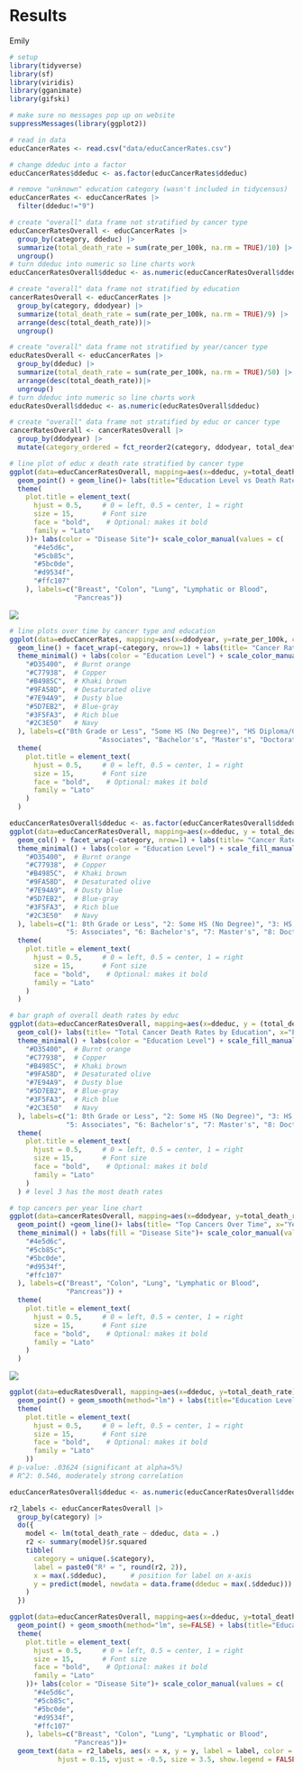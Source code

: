 <h1>Results</h1>

Emily

```r
# setup
library(tidyverse)
library(sf)
library(viridis)
library(gganimate)
library(gifski)

# make sure no messages pop up on website
suppressMessages(library(ggplot2))

# read in data
educCancerRates <- read.csv("data/educCancerRates.csv")

# change ddeduc into a factor 
educCancerRates$ddeduc <- as.factor(educCancerRates$ddeduc)

# remove "unknown" education category (wasn't included in tidycensus)
educCancerRates <- educCancerRates |>
  filter(ddeduc!="9")

# create "overall" data frame not stratified by cancer type 
educCancerRatesOverall <- educCancerRates |>
  group_by(category, ddeduc) |>
  summarize(total_death_rate = sum(rate_per_100k, na.rm = TRUE)/10) |> 
  ungroup()
# turn ddeduc into numeric so line charts work
educCancerRatesOverall$ddeduc <- as.numeric(educCancerRatesOverall$ddeduc)

# create "overall" data frame not stratified by education
cancerRatesOverall <- educCancerRates |>
  group_by(category, ddodyear) |>
  summarize(total_death_rate = sum(rate_per_100k, na.rm = TRUE)/9) |> 
  arrange(desc(total_death_rate))|>
  ungroup()

# create "overall" data frame not stratified by year/cancer type
educRatesOverall <- educCancerRates |>
  group_by(ddeduc) |>
  summarize(total_death_rate = sum(rate_per_100k, na.rm = TRUE)/50) |> 
  arrange(desc(total_death_rate))|>
  ungroup()
# turn ddeduc into numeric so line charts work
educRatesOverall$ddeduc <- as.numeric(educRatesOverall$ddeduc)

# create "overall" data frame not stratified by educ or cancer type
cancerRatesOverall <- cancerRatesOverall |>
  group_by(ddodyear) |>
  mutate(category_ordered = fct_reorder2(category, ddodyear, total_death_rate))


```

```r
# line plot of educ x death rate stratified by cancer type 
ggplot(data=educCancerRatesOverall, mapping=aes(x=ddeduc, y=total_death_rate, color=category))+
  geom_point() + geom_line()+ labs(title="Education Level vs Death Rate by Disease Site", x="Education Level", y="Avg Death Rate Per 100k")+
  theme(
    plot.title = element_text(
      hjust = 0.5,     # 0 = left, 0.5 = center, 1 = right
      size = 15,       # Font size
      face = "bold",    # Optional: makes it bold
      family = "Lato"
    ))+ labs(color = "Disease Site")+ scale_color_manual(values = c(
      "#4e5d6c",
      "#5cb85c",
      "#5bc0de",
      "#d9534f",
      "#ffc107"
    ), labels=c("Breast", "Colon", "Lung", "Lymphatic or Blood",
                "Pancreas")) 
```

![](src/educ_deaths_cancer.gif)

```r
# line plots over time by cancer type and education
ggplot(data=educCancerRates, mapping=aes(x=ddodyear, y=rate_per_100k, color=ddeduc))+ geom_point() +
  geom_line() + facet_wrap(~category, nrow=1) + labs(title= "Cancer Rates by Education Over Time", x="Year", y="Death Rate Per 100k People") +
  theme_minimal() + labs(color = "Education Level") + scale_color_manual(values = c(
    "#D35400",  # Burnt orange
    "#C77938",  # Copper
    "#B4985C",  # Khaki brown
    "#9FA58D",  # Desaturated olive
    "#7E94A9",  # Dusty blue
    "#5D7EB2",  # Blue-gray
    "#3F5FA3",  # Rich blue
    "#2C3E50"   # Navy   
  ), labels=c("8th Grade or Less", "Some HS (No Degree)", "HS Diploma/GED", "Some College (No Degree)",
                      "Associates", "Bachelor's", "Master's", "Doctorate/Professional")) + 
  theme(
    plot.title = element_text(
      hjust = 0.5,     # 0 = left, 0.5 = center, 1 = right
      size = 15,       # Font size
      face = "bold",    # Optional: makes it bold
      family = "Lato"
    )
  )
```

```r
educCancerRatesOverall$ddeduc <- as.factor(educCancerRatesOverall$ddeduc)
ggplot(data=educCancerRatesOverall, mapping=aes(x=ddeduc, y = total_death_rate, fill=ddeduc)) +
  geom_col() + facet_wrap(~category, nrow=1) + labs(title= "Cancer Rates by Education", x="Education Level", y="Death Rate Per 100k People") +
  theme_minimal() + labs(color = "Education Level") + scale_fill_manual(values = c(
    "#D35400",  # Burnt orange
    "#C77938",  # Copper
    "#B4985C",  # Khaki brown
    "#9FA58D",  # Desaturated olive
    "#7E94A9",  # Dusty blue
    "#5D7EB2",  # Blue-gray
    "#3F5FA3",  # Rich blue
    "#2C3E50"   # Navy  
  ), labels=c("1: 8th Grade or Less", "2: Some HS (No Degree)", "3: HS Diploma/GED", "4: Some College (No Degree)",
              "5: Associates", "6: Bachelor's", "7: Master's", "8: Doctorate/Professional")) + 
  theme(
    plot.title = element_text(
      hjust = 0.5,     # 0 = left, 0.5 = center, 1 = right
      size = 15,       # Font size
      face = "bold",    # Optional: makes it bold
      family = "Lato"
    )
  )
```

```r
# bar graph of overall death rates by educ
ggplot(data=educCancerRatesOverall, mapping=aes(x=ddeduc, y = (total_death_rate), fill=ddeduc)) +
  geom_col()+ labs(title= "Total Cancer Death Rates by Education", x="Education Level", y="Total Death Rate Per 100k People") +
  theme_minimal() + labs(color = "Education Level") + scale_fill_manual(values = c(
    "#D35400",  # Burnt orange
    "#C77938",  # Copper
    "#B4985C",  # Khaki brown
    "#9FA58D",  # Desaturated olive
    "#7E94A9",  # Dusty blue
    "#5D7EB2",  # Blue-gray
    "#3F5FA3",  # Rich blue
    "#2C3E50"   # Navy
  ), labels=c("1: 8th Grade or Less", "2: Some HS (No Degree)", "3: HS Diploma/GED", "4: Some College (No Degree)",
              "5: Associates", "6: Bachelor's", "7: Master's", "8: Doctorate/Professional")) + 
  theme(
    plot.title = element_text(
      hjust = 0.5,     # 0 = left, 0.5 = center, 1 = right
      size = 15,       # Font size
      face = "bold",    # Optional: makes it bold
      family = "Lato"
    )
  ) # level 3 has the most death rates
```

```r
# top cancers per year line chart 
ggplot(data=cancerRatesOverall, mapping=aes(x=ddodyear, y=total_death_rate, color=category))+
  geom_point() +geom_line()+ labs(title= "Top Cancers Over Time", x="Year", y="Total Death Rate Per 100k People") +
  theme_minimal() + labs(fill = "Disease Site")+ scale_color_manual(values = c(
    "#4e5d6c",
    "#5cb85c",
    "#5bc0de",
    "#d9534f",
    "#ffc107" 
  ), labels=c("Breast", "Colon", "Lung", "Lymphatic or Blood",
              "Pancreas")) + 
  theme(
    plot.title = element_text(
      hjust = 0.5,     # 0 = left, 0.5 = center, 1 = right
      size = 15,       # Font size
      face = "bold",    # Optional: makes it bold
      family = "Lato"
    )
  ) 
```

![](src/time_deaths_cancer.gif)

```r
ggplot(data=educRatesOverall, mapping=aes(x=ddeduc, y=total_death_rate))+
  geom_point() + geom_smooth(method="lm") + labs(title="Education Level vs Cancer Death Rate", x="Education Level", y="Avg Death Rate Per 100k")+
  theme(
    plot.title = element_text(
      hjust = 0.5,     # 0 = left, 0.5 = center, 1 = right
      size = 15,       # Font size
      face = "bold",    # Optional: makes it bold
      family = "Lato"
    ))
# p-value: .03624 (significant at alpha=5%)
# R^2: 0.546, moderately strong correlation
```

```r
educCancerRatesOverall$ddeduc <- as.numeric(educCancerRatesOverall$ddeduc)

r2_labels <- educCancerRatesOverall |>
  group_by(category) |>
  do({
    model <- lm(total_death_rate ~ ddeduc, data = .)
    r2 <- summary(model)$r.squared
    tibble(
      category = unique(.$category),
      label = paste0("R² = ", round(r2, 2)),
      x = max(.$ddeduc),      # position for label on x-axis
      y = predict(model, newdata = data.frame(ddeduc = max(.$ddeduc)))  # y value from model
    )
  })

ggplot(data=educCancerRatesOverall, mapping=aes(x=ddeduc, y=total_death_rate, color=category))+
  geom_point() + geom_smooth(method="lm", se=FALSE) + labs(title="Education Level vs Death Rate by Disease Site", x="Education Level", y="Avg Death Rate Per 100k")+
  theme(
    plot.title = element_text(
      hjust = 0.5,     # 0 = left, 0.5 = center, 1 = right
      size = 15,       # Font size
      face = "bold",    # Optional: makes it bold
      family = "Lato"
    ))+ labs(color = "Disease Site")+ scale_color_manual(values = c(
      "#4e5d6c",
      "#5cb85c",
      "#5bc0de",
      "#d9534f",
      "#ffc107"  
    ), labels=c("Breast", "Colon", "Lung", "Lymphatic or Blood",
                "Pancreas"))+
  geom_text(data = r2_labels, aes(x = x, y = y, label = label, color = category),
            hjust = 0.15, vjust = -0.5, size = 3.5, show.legend = FALSE)

```
